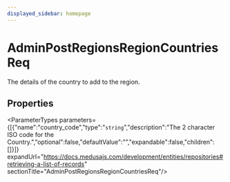 ```yaml
---
displayed_sidebar: homepage
---
```



# AdminPostRegionsRegionCountriesReq

The details of the country to add to the region.

## Properties

<ParameterTypes parameters={[{"name":"country_code","type":"`string`","description":"The 2 character ISO code for the Country.","optional":false,"defaultValue":"","expandable":false,"children":[]}]} expandUrl="https://docs.medusajs.com/development/entities/repositories#retrieving-a-list-of-records" sectionTitle="AdminPostRegionsRegionCountriesReq"/>
